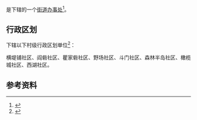 {{中国乡级行政区|41/02/02/009/000}}

'''{{PAGENAMEBASE}}'''是{{PRC admin/fullname|41/02/02/009/000|3}}下辖的一个[[街道办事处|街道办事处]]<ref>{{PRC admin/ref sgc|{{PRC admin/parent|41/02/02/009/000}}}}</ref>。

== 行政区划 ==
{{PAGENAMEBASE}}下辖以下村级行政区划单位<ref>{{PRC admin/ref sgc|41/02/02/009/000}}</ref>：

横堤铺社区、阎砦社区、瞿家砦社区、野场社区、斗门社区、森林半岛社区、橄榄城社区、西湖社区。

== 参考资料 ==
{{reflist}}

{{河南行政区划小作品}}
{{PRC admin/navcat|41/02/02/009/000}}